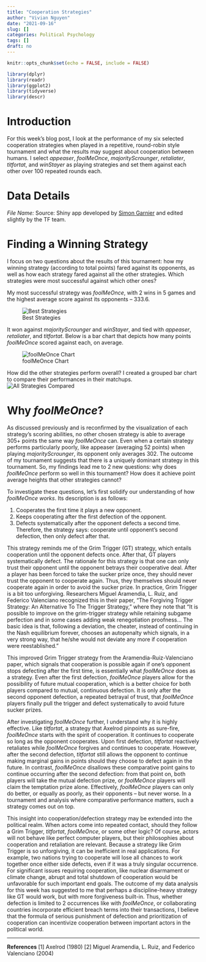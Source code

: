 ```yaml
---
title: "Cooperation Strategies"
author: "Vivian Nguyen"
date: "2021-09-16"
slug: []
categories: Political Psychology
tags: []
draft: no
---
```


```r
knitr::opts_chunk$set(echo = FALSE, include = FALSE)

library(dplyr)
library(readr)
library(ggplot2)
library(tidyverse)
library(descr)

```

# Introduction
For this week’s blog post, I look at the performance of my six selected cooperation strategies when played in a repetitive, round-robin style tournament and what the results may suggest about cooperation between humans. I select *appeaser*, *foolMeOnce*, *majorityScrounger*, *retaliater*, *titfortat*, and *winStayer* as playing strategies and set them against each other over 100 repeated rounds each.

# Data Details
*File Name: \texttt{prisoners\_dilemma\_data.csv}
*Source: Shiny app developed by [Simon Garnier](https://github.com/swarm-lab/axelRod/tree/master/R) and edited slightly by the TF team.

# Finding a Winning Strategy
I focus on two questions about the results of this tournament: how my winning strategy (according to total points) fared against its opponents, as well as how each strategy fared against all the other strategies. Which strategies were most successful against which other ones? 

My most successful strategy was *foolMeOnce*, with 2 wins in 5 games and the highest average score against its opponents – 333.6. 

![Best Strategies](Sorted Average Scores.png)

It won against *majorityScrounger* and *winStayer*, and tied with *appeaser*, *retaliater*, and *titfortat*. Below is a bar chart that depicts how many points *foolMeOnce* scored against each, on average.

![foolMeOnce Chart](fMO Chart.png)

How did the other strategies perform overall? I created a grouped bar chart to compare their performances in their matchups. 
![All Strategies Compared](All Strats Chart.png)


# Why *foolMeOnce*?
As discussed previously and is reconfirmed by the visualization of each strategy’s scoring abilities, no other chosen strategy is able to average 305+ points the same way *foolMeOnce* can. Even when a certain strategy performs particularly poorly, like appeaser (averaging 52 points) when playing *majorityScrounger*, its opponent only averages 302. The outcome of my tournament suggests that there is a uniquely dominant strategy in this tournament. So, my findings lead me to 2 new questions: why does *foolMeOnce* perform so well in this tournament? How does it achieve point average heights that other strategies cannot?

To investigate these questions, let’s first solidify our understanding of how *foolMeOnce works*. Its description is as follows: 

1. Cooperates the first time it plays a new opponent.  
2. Keeps cooperating after the first defection of the opponent. 
3. Defects systematically after the opponent defects a second time.
Therefore, the strategy says: cooperate until opponent’s second defection, then only defect after that. 

This strategy reminds me of the Grim Trigger (GT) strategy, which entails cooperation until the opponent defects once. After that, GT players systematically defect. The rationale for this strategy is that one can only trust their opponent until the opponent betrays their cooperative deal. After a player has been forced to take the sucker prize once, they should never trust the opponent to cooperate again. Thus, they themselves should never cooperate again in order to avoid the sucker prize. In practice, Grim Trigger is a bit too unforgiving. Researchers Miguel Aramendia, L. Ruiz, and Federico Valenciano recognized this in their paper, “The Forgiving Trigger Strategy: An Alternative To The Trigger Strategy,” where they note that “It is possible to improve on the grim-trigger strategy while retaining subgame perfection and in some cases adding weak renegotiation proofness… The basic idea is that, following a deviation, the cheater, instead of continuing in the Nash equilibrium forever, chooses an autopenalty which signals, in a very strong way, that he/she would not deviate any more if cooperation were reestablished.”

This improved Grim Trigger strategy from the Aramendia-Ruiz-Valenciano paper, which signals that cooperation is possible again if one’s opponent stops defecting after the first time, is essentially what *foolMeOnce* does as a strategy. Even after the first defection, *foolMeOnce* players allow for the possibility of future mutual cooperation, which is a better choice for both players compared to mutual, continuous defection. It is only after the second opponent defection, a repeated betrayal of trust, that *foolMeOnce* players finally pull the trigger and defect systematically to avoid future sucker prizes. 

After investigating *foolMeOnce* further, I understand why it is highly effective. Like *titfortat*, a strategy that Axelrod pinpoints as sure-fire, *foolMeOnce* starts with the spirit of cooperation. It continues to cooperate so long as the opponent cooperates. Upon first defection, *titfortat* reactively retaliates while *foolMeOnce* forgives and continues to cooperate. However, after the second defection, *titfortat* still allows the opponent to continue making marginal gains in points should they choose to defect again in the future. In contrast, *foolMeOnce* disallows these comparative point gains to continue occurring after the second defection: from that point on, both players will take the mutual defection prize, or *foolMeOnce* players will claim the temptation prize alone. Effectively, *foolMeOnce* players can only do better, or equally as poorly, as their opponents – but never worse. In a tournament and analysis where comparative performance matters, such a strategy comes out on top. 

This insight into cooperation/defection strategy may be extended into the political realm. When actors come into repeated contact, should they follow a Grim Trigger, *titfortat*, *foolMeOnce*, or some other logic? Of course, actors will not behave like perfect computer players, but their philosophies about cooperation and retaliation are relevant. Because a strategy like Grim Trigger is so unforgiving, it can be inefficient in real applications. For example, two nations trying to cooperate will lose all chances to work together once either side defects, even if it was a truly singular occurrence. For significant issues requiring cooperation, like nuclear disarmament or climate change, abrupt and total shutdown of cooperation would be unfavorable for such important end goals. The outcome of my data analysis for this week has suggested to me that perhaps a discipline-heavy strategy like GT would work, but with more forgiveness built-in. Thus, whether defection is limited to 2 occurrences like with *foolMeOnce*, or collaborating countries incorporate efficient breach terms into their transactions, I believe that the formula of serious punishment of defection and prioritization of cooperation can incentivize cooperation between important actors in the political world.

---

**References**
[1] Axelrod (1980)
[2] Miguel Aramendia, L. Ruiz, and Federico Valenciano (2004)
